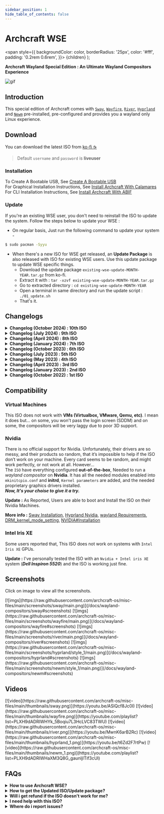 ```yaml
---
sidebar_position: 1
hide_table_of_contents: false
---
```


# Archcraft WSE

<!-- Theme ---------------------------------------- -->
<!-- Tabs -->

<!-- Badges -->
  <span
    style={{
      backgroundColor: color,
      borderRadius: '25px',
      color: '#fff',
      padding: '0.2rem 0.6rem',
    }}>
    {children}
  </span>
);

<!-- Add your stuff after this -------------------- -->

**Archcraft Wayland Special Edition : An Ultimate Wayland Compositors Experience**
 
![gif](https://raw.githubusercontent.com/archcraft-os/misc-files/main/gifs/wse.gif)

## Introduction

This special edition of Archcraft comes with [`Sway`](/docs/wayland-compositors/sway), [`Wayfire`](/docs/wayland-compositors/wayfire), [`River`](/docs/wayland-compositors/river), [`Hyprland`](/docs/wayland-compositors/hyprland) and [`Newm`](/docs/wayland-compositors/newm) pre-installed, pre-configured and provides you a wayland only Linux experience.

<!-- Download ------------------------------------- -->

## Download

You can download the latest ISO from <Highlight color="#50545b"><a href="https://ko-fi.com/s/213becbf00" target="_blank">ko-fi ☕</a></Highlight>

> Default `username` and `password` is **liveuser**

### Installation

To Create A Bootable USB, See [Create A Bootable USB](/docs/boot-iso/boot-with-usb) <br/>
For Graphical Installation Instructions, See [Install Archcraft With Calamares](/docs/install-archcraft/install-with-calamares) <br/>
For CLI Installation Instructions, See [Install Archcraft With ABIF](/docs/install-archcraft/install-with-abif)

### Update

If you're an existing WSE user, you don't need to reinstall the ISO to update the system. Follow the steps below to update your WSE :

- On regular basis, Just run the following command to update your system -
```bash
$ sudo pacman -Syyu
``` 
- When there's a new ISO for WSE get released, an **Update Package** is also released with ISO for existing WSE users. Use this update package to update WSE specific things.
  - Download the update package `existing-wse-update-MONTH-YEAR.tar.gz` from ko-fi.
  - Extract it with : `tar -xzvf existing-wse-update-MONTH-YEAR.tar.gz`
  - Go to extracted directory : `cd existing-wse-update-MONTH-YEAR`
  - Open a terminal in same directory and run the update script : `./01_update.sh`
  - That's it.

<!-- Changelogs ----------------------------------- -->

## Changelogs

<details>
<summary><b>Changelog (October 2024) : 10th ISO</b></summary>

**Date** : `October 22nd, 2024`

- Updated ISO profile
- Latest base with new packages
- Update all Archcraft and AUR packages
- Added **new cursor, icon, and GTK themes** (along with updates to existing ones)
- Added **new icon and nerd fonts** (existing ones updated as well)
- Theme updates across all WCs (Waybar, Rofi, Wofi etc.)
- Added `kitty` terminal support in all WCs
- Updated `alacritty` configurations in all WCs
- Updated `foot` config in all WCs
- Added new `neofetch` configuration
- Updated `zsh` theme
- **wayfire** : Updated to `0.9.0`, updated configs, added new plugins
- **river** : Updated configs, Fixed issue with floating WMs
- **hyprland** : Updated to `0.44.1`, updated configs, updated hyprlock, etc
- Various bug fixes, and more!

</details>

<details>
<summary><b>Changelog (July 2024) : 9th ISO</b></summary>

**Date** : `July 4th, 2024`

- Updated ISO profile
- Latest base with new packages
- Update all Archcraft and AUR packages
- Update Openbox Configs
- Added Firewall (`ufw`) with GUI (`gufw`)
- Added `apparmor` for MAC (_mandatory access control_)
- Small improvements and bugs fixed.

</details>

<details>
<summary><b>Changelog (April 2024) : 8th ISO</b></summary>

**Date** : `April 10th, 2024`

- Updated ISO profile
- Latest base with new packages
- Update all Archcraft and AUR packages
- Added latest version of `calamares` installer and it's config (_fixed autologin issue_)
- Added a new `grub` package (_fixed issue with installation on `xfs` filesystem_)
- Added grub hooks package (_to install grub on every update_)
- Fixed QT theming issue, added configs for QT6
- Updated all wayland compositors :
  - Added `open-as-root` rofi applet in all WCs
  - Hyprland: added `hyprlock` & `hypridle` and updated configs to v0.38.0
  - Newm: fixed issue with rofi app-id and session names
- Improved thunar actions functionalities
  - open terminal according to session
  - open as root according to session
  - permanently sets the wallpaper in supported sessions
- Small improvements and bugs fixed.

</details>

<details>
<summary><b>Changelog (January 2024) : 7th ISO</b></summary>

**Date** : `January 9th, 2024`

- Updated ISO profile
- Latest base with new packages
- Update all Archcraft and AUR packages
- Updated all wayland compositors
  - Sway: fixed bugs and updated configs
  - Wayfire: migrated to v0.8.0 and updated configs accordingly
  - River: fixed bugs and updated configs
  - Hyprland: using my own hyprland build for stability and updated configs to v0.34.0
  - Newm: fixed issue with waybar gets hidden behind windows and updated configs
- Migrated `alacritty` to its new config (`yml` to `toml`)
- Updated **all scripts** related to alacritty
- Small improvements and bugs fixed.

</details>

<details>
<summary><b>Changelog (October 2023) : 6th ISO</b></summary>

**Date** : `October 15th, 2023`

- Updated ISO profile
- Latest base with new packages
- Updated all wayland compositors
  - Added better example for multi-monitor support in...
    - Sway: `~/.config/sway/sway-output`
    - Wayfire: `~/.config/wayfire.ini`
    - River: `~/.config/river/init`
    - Hyprland: `~/.config/hypr/hyprland.conf`
    - Newm: `~/.config/newm/config.py`
- Added `wipe` ability in ABIF
- Fixed issue with `help and tips` app
- Small improvements and bugs fixed.

</details>

<details>
<summary><b>Changelog (July 2023) : 5th ISO</b></summary>

**Date** : `July 11th, 2023`

- Updated ISO profile with latest archiso
- Latest base with new packages
- Fixed sddm not saving the last used session issue
- Added a calculator app
- Added Welcome and Help-and-Tips App
- Fixed Scaling issue in QT apps in wayland
- **`Sway, Wayfire, River, Hyprland`**
  - Added `bluetooth` module on Waybar
  - Added a rofi `bluetooth` applet
  - Added `alacritty` terminal
  - Added `pywal` support
  - Improved a lot of scripts
  - etc
- Many small bugs fixed.

</details>

<details>
<summary><b>Changelog (May 2023) : 4th ISO</b></summary>

**Date** : `May 6th, 2023`

- Fixed pacman-init issue
- Added ability to choose desktop in the installer (calamares)
- Fixed auto-login issue
- etc

</details>

<details>
<summary><b>Changelog (April 2023) : 3rd ISO</b></summary>

**Date** : `April 15th, 2023`

- Using `sddm-git` now, Solved shutdown/reboot issue
- Using new method to boot the ISO on Nvidia Machines
- Updated the Installers with (possible) Nvidia support
- Updated the base system with latest packages
- **`Updated All the wayland compositors`**
  - Updated the config structure
  - Added Rofi menu, applets and scripts (network, music, etc)
  - Fixed area screenshot overlay issue
  - Fixed nerwork-applet overlay issue in hyprland
  - Modified the configs for waybar, wlogout and wofi (added separate colors.css file)
  - Changes gtk themes in sway, wayfire and hyprland
  - Updated lockscreen script in sway
  - Added two packages for NEWM (one normal and one blur)
  - Added spotify module in waybar in all WCs
  - Animated MPD and spotify modules in waybar
- Many Bug fixes, etc

</details>

<details>
<summary><b>Changelog (January 2023) : 2nd ISO</b></summary>

**Date** : `January 10th, 2023`

- Added ABIF (CLI) installer
- Updated the base system
- Updated All the compositors
- Bug fixes, etc

</details>

<details>
<summary><b>Changelog (October 2022) : 1st ISO</b></summary>

**Date** : `October 20th, 2022`

- Created the ISO base from scratch
- Grub2 bootloader with themes
- Customized Plymouth & SDDM
- Basic Applications Only, No Bloatware
- Calamares Installer (Graphical)
- Full Network Manager Support, Various VPN plugins
- Built-in Bluetooth Support
- Pipewire For Sound/Audio (Systemwide, Bluetooth, Jack)
- Built-in Printer Support
- Almost All Audio, Video and Image Codecs
- Full File manager functionality (Mounting, Networking, Archiving, etc)
- Built-in AUR support
- Minimal User Interface
- Multiple Wayland Compositors (Sway, Wayfire, River, Hyprland, Newm)
- Archcraft Icons, Themes, Wallpapers, Fonts
- Etc

</details>

<!-- Compatibility -------------------------------- -->

## Compatibility

### Virtual Machines

This ISO does not work with **VMs (Virtualbox, VMware, Qemu, etc)**. I mean it does but... on some, you won't pass the login screen (SDDM) and on some, the compositors will be very laggy due to poor 3D support.

### Nvidia

There is no official support for Nvidia. Unfortunately, their drivers are so messy, and their products so random, that it’s impossible to help if the ISO don’t work on your machine. Every card seems to be random, and might work perfectly, or not work at all. However...<br/>
The `ISO` have everything configured **out-of-the-box**, Needed to run a _wayland compositor_ on **Nvidia**. It has all the needed modules enabled into `mkinitcpio.conf` and **initrd**, `Kernel parameters` are added, and the needed proprietary graphics drivers installed.<br/>
***Now, It's your choise to give it a try.***

**Update :** As Reported, Users are able to boot and Install the ISO on their Nvidia Machines.

**More info :** [Sway Installation](https://wiki.archlinux.org/title/Sway#Installation), [Hyprland Nvidia](https://wiki.hyprland.org/Nvidia/), [wayland Requirements](https://wiki.archlinux.org/title/wayland#Requirements), [DRM_kernel_mode_setting](https://wiki.archlinux.org/title/NVIDIA#DRM_kernel_mode_setting), [NVIDIA#Installation](https://wiki.archlinux.org/title/NVIDIA#Installation)

### Intel Iris XE

Some users reported that, This ISO does not work on systems with `Intel Iris XE` GPUs.

**Update :** I've personally tested the ISO with an `Nvidia + Intel iris XE` system (***Dell Inspiron 5520***) and the ISO is working just fine.

<!-- Screenshots ---------------------------------- -->

## Screenshots

Click on image to view all the screenshots.

<Tabs>
<TabItem value="wc_1" label="Sway" default>
[![imgs](https://raw.githubusercontent.com/archcraft-os/misc-files/main/screenshots/sway/main.png)](/docs/wayland-compositors/sway#screenshots)
</TabItem>
<TabItem value="wc_2" label="Wayfire" default>
[![imgs](https://raw.githubusercontent.com/archcraft-os/misc-files/main/screenshots/wayfire/main.png)](/docs/wayland-compositors/wayfire#screenshots)
</TabItem>
<TabItem value="wc_3" label="River" default>
[![imgs](https://raw.githubusercontent.com/archcraft-os/misc-files/main/screenshots/river/main.png)](/docs/wayland-compositors/river#screenshots)
</TabItem>
<TabItem value="wc_4" label="Hyprland" default>
[![imgs](https://raw.githubusercontent.com/archcraft-os/misc-files/main/screenshots/hyprland/style_1/main.png)](/docs/wayland-compositors/hyprland#screenshots)
</TabItem>
<TabItem value="wc_5" label="NEWM" default>
[![imgs](https://raw.githubusercontent.com/archcraft-os/misc-files/main/screenshots/newm/style_1/main.png)](/docs/wayland-compositors/newm#screenshots)
</TabItem>
</Tabs>

<!-- Videos --------------------------------------- -->

## Videos

<Tabs>
<TabItem value="wc_1" label="Sway" default>
[![video](https://raw.githubusercontent.com/archcraft-os/misc-files/main/thumbnails/sway.png)](https://youtu.be/ASlQcf8Jc0I)
</TabItem>
<TabItem value="wc_2" label="Wayfire" default>
[![video](https://raw.githubusercontent.com/archcraft-os/misc-files/main/thumbnails/wayfire.png)](https://youtube.com/playlist?list=PLXH9dADRlWHYk_5Boqiu7L3HcLVC83TWU)
</TabItem>
<TabItem value="wc_3" label="River" default>
[![video](https://raw.githubusercontent.com/archcraft-os/misc-files/main/thumbnails/river.png)](https://youtu.be/MwnK6arB2Rc)
</TabItem>
<TabItem value="wc_4" label="Hyprland" default>
[![video](https://raw.githubusercontent.com/archcraft-os/misc-files/main/thumbnails/hyprland_1.png)](https://youtu.be/t6Zd2F7rtPw)
</TabItem>
<TabItem value="wc_5" label="NEWM" default>
[![video](https://raw.githubusercontent.com/archcraft-os/misc-files/main/thumbnails/newm_1.png)](https://youtube.com/playlist?list=PLXH9dADRlWHaXM3Q8G_gaunljITif3cUl)
</TabItem>
</Tabs>

<!-- FAQs ----------------------------------------- -->

## FAQs

<details>
<summary><b>How to use Archcraft WSE?</b></summary>

For any help with Configurations and Keybindings, visit the respective wayland compositor's page.

</details>

<details>
<summary><b>How to get the Updated ISO/Update package?</b></summary>

Follow the steps below to get updates (or re-download files):
- Login to you Ko-fi account
- Go to your `Ko-fi Payments History`
- Select the purchases you've made
- Click on `View Details`
- Then, Click on `View Content` to download the updated files.

</details>

<details>
<summary><b>Will i get refund if the ISO doesn't work for me?</b></summary>

First of all, It's a **donation model** of Archcraft, Where you `donate to support` your favorite open-source project.

Archcraft doesn't accept donations. These exclusive stuff helps Archcraft to fullfill its financial needs. the Idea behind this is, **You support Archcraft and in return you'll get a gift. A win-win for both!**

All the scenarios are clearly mentioned on this page ([see compatibility](/docs/premium/wse#compatibility)), about the working of this ISO. If you ***still choose to go with it*** (knowing all the details about it) and the ISO did not work for you. **`Please don't ask for refunds or exchange`**. I'll definitely help you with your issues and try to solve them as soon as possible.

</details>

<details>
<summary><b>I need help with this ISO?</b></summary>

The best places to get help quickly are **Archcraft Communities**. So join them and ask for help there. The links are in footer section of this wiki.

If you face any issue with this, Email me at **adi1090x@gmail.com** and feel free to ask for help.

</details>

<details>
<summary><b>Where do i report issues?</b></summary>

Have you found any bug in the ISO and want to report it, Open an issue on [Github](https://github.com/archcraft-os/archcraft-wayland-special/issues)

</details>
